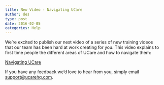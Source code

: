 ```yaml
---
title: New Video - Navigating UCare
author: des
type: post
date: 2016-02-05
categories: Help
---
```


We’re excited to publish our next video of a series of new training videos that our team has been hard at work creating for you. This video explains to first time people the different areas of UCare and how to navigate them:

[Navigating UCare](https://ucare.zendesk.com/hc/en-us/articles/204393614-Navigation)

<YouTube id='k7Zc2dYLtXw' />

If you have any feedback we’d love to hear from you, simply email support@ucarehq.com.

